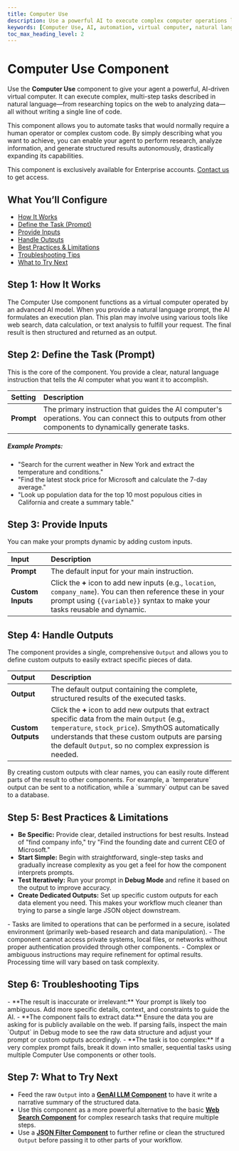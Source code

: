```yaml
---
title: Computer Use
description: Use a powerful AI to execute complex computer operations like web searching, data analysis, and report generation using natural language.
keywords: [Computer Use, AI, automation, virtual computer, natural language, data analysis, web search, enterprise]
toc_max_heading_level: 2
---
```


# Computer Use Component

Use the **Computer Use** component to give your agent a powerful, AI-driven virtual computer. It can execute complex, multi-step tasks described in natural language—from researching topics on the web to analyzing data—all without writing a single line of code.

<InfoCallout title="Why this matters">
This component allows you to automate tasks that would normally require a human operator or complex custom code. By simply describing what you want to achieve, you can enable your agent to perform research, analyze information, and generate structured results autonomously, drastically expanding its capabilities.

This component is exclusively available for Enterprise accounts. [Contact us](https://smythos.com/talk-to-us) to get access.
</InfoCallout>

<Spacer size="md" />

## What You’ll Configure

- [How It Works](#step-1-how-it-works)
- [Define the Task (Prompt)](#step-2-define-the-task-prompt)
- [Provide Inputs](#step-3-provide-inputs)
- [Handle Outputs](#step-4-handle-the-outputs)
- [Best Practices & Limitations](#step-5-best-practices--limitations)
- [Troubleshooting Tips](#step-6-troubleshooting-tips)
- [What to Try Next](#step-7-what-to-try-next)

<Spacer size="md" />

## Step 1: How It Works

The Computer Use component functions as a virtual computer operated by an advanced AI model. When you provide a natural language prompt, the AI formulates an execution plan. This plan may involve using various tools like web search, data calculation, or text analysis to fulfill your request. The final result is then structured and returned as an output.

<Arcade src="https://demo.arcade.software/iA1SBPZMiyWMdwRUeTUP?embed&embed_mobile=tab&embed_desktop=inline&show_copy_link=true" title="Computer Use | SmythOS" />

<Spacer size="md" />

## Step 2: Define the Task (Prompt)

This is the core of the component. You provide a clear, natural language instruction that tells the AI computer what you want it to accomplish.

| Setting | Description |
|:---|:---|
| **Prompt** | The primary instruction that guides the AI computer's operations. You can connect this to outputs from other components to dynamically generate tasks. |

##### Example Prompts:
- "Search for the current weather in New York and extract the temperature and conditions."
- "Find the latest stock price for Microsoft and calculate the 7-day average."
- "Look up population data for the top 10 most populous cities in California and create a summary table."

<Spacer size="md" />

## Step 3: Provide Inputs

You can make your prompts dynamic by adding custom inputs.

| Input | Description |
|:---|:---|
| **Prompt** | The default input for your main instruction. |
| **Custom Inputs** | Click the **+** icon to add new inputs (e.g., `location`, `company_name`). You can then reference these in your prompt using `{{variable}}` syntax to make your tasks reusable and dynamic. |

<Spacer size="md" />

## Step 4: Handle Outputs

The component provides a single, comprehensive `Output` and allows you to define custom outputs to easily extract specific pieces of data.

| Output | Description |
|:---|:---|
| **Output** | The default output containing the complete, structured results of the executed tasks. |
| **Custom Outputs**| Click the **+** icon to add new outputs that extract specific data from the main `Output` (e.g., `temperature`, `stock_price`). SmythOS automatically understands that these custom outputs are parsing the default `Output`, so no complex expression is needed. |

<TipCallout title="Easily Parse Results">
By creating custom outputs with clear names, you can easily route different parts of the result to other components. For example, a `temperature` output can be sent to a notification, while a `summary` output can be saved to a database.
</TipCallout>

<Spacer size="md" />

## Step 5: Best Practices & Limitations

- **Be Specific:** Provide clear, detailed instructions for best results. Instead of "find company info," try "Find the founding date and current CEO of Microsoft."
- **Start Simple:** Begin with straightforward, single-step tasks and gradually increase complexity as you get a feel for how the component interprets prompts.
- **Test Iteratively:** Run your prompt in **Debug Mode** and refine it based on the output to improve accuracy.
- **Create Dedicated Outputs:** Set up specific custom outputs for each data element you need. This makes your workflow much cleaner than trying to parse a single large JSON object downstream.

<WarningCallout title="Limitations">
- Tasks are limited to operations that can be performed in a secure, isolated environment (primarily web-based research and data manipulation).
- The component cannot access private systems, local files, or networks without proper authentication provided through other components.
- Complex or ambiguous instructions may require refinement for optimal results. Processing time will vary based on task complexity.
</WarningCallout>

<Spacer size="md" />

## Step 6: Troubleshooting Tips

<InfoCallout title="If your task isn't executing correctly...">
- **The result is inaccurate or irrelevant:** Your prompt is likely too ambiguous. Add more specific details, context, and constraints to guide the AI.
- **The component fails to extract data:** Ensure the data you are asking for is publicly available on the web. If parsing fails, inspect the main `Output` in Debug mode to see the raw data structure and adjust your prompt or custom outputs accordingly.
- **The task is too complex:** If a very complex prompt fails, break it down into smaller, sequential tasks using multiple Computer Use components or other tools.
</InfoCallout>

<Spacer size="md" />

## Step 7: What to Try Next

- Feed the raw `Output` into a **[GenAI LLM Component](/docs/agent-studio/components/base/gen-ai-llm)** to have it write a narrative summary of the structured data.
- Use this component as a more powerful alternative to the basic **[Web Search Component](/docs/agent-studio/components/tools/web-search)** for complex research tasks that require multiple steps.
- Use a **[JSON Filter Component](/docs/agent-studio/components/advanced/json-filter)** to further refine or clean the structured `Output` before passing it to other parts of your workflow.
